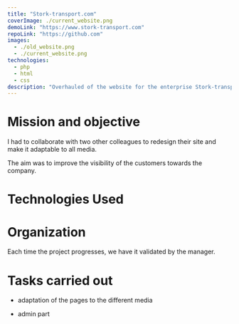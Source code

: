```yaml
---
title: "Stork-transport.com"
coverImage: ./current_website.png
demoLink: "https://www.stork-transport.com"
repoLink: "https://github.com"
images: 
  - ./old_website.png
  - ./current_website.png
technologies:
  - php
  - html
  - css
description: "Overhauled of the website for the enterprise Stork-transport in the  sector  of transportation of goods and people "
--- 
```


# Mission and objective

I had to collaborate with two other colleagues to redesign their site and make it adaptable to all media.

The aim was to improve the visibility of the customers towards the company. 

# Technologies Used

<TechList techs={props.technologies} />

# Organization

Each time the project progresses, we have it validated by the manager.
 
# Tasks carried out

<ul> 
    <li>
      <Icon
      icon={caretRight}/>
       <p>adaptation of the pages to the different media</p>
    </li>  
    <li>
       <Icon
      icon={caretRight}/>
      <p>admin part</p>
      </li>
</ul>